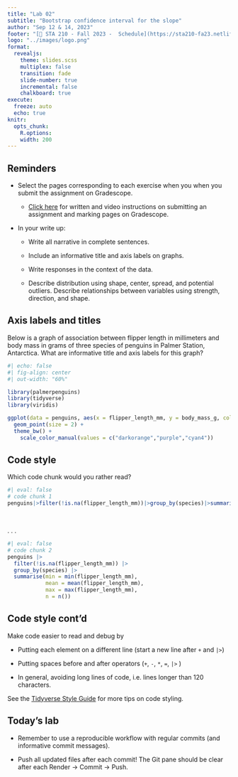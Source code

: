 ```yaml
---
title: "Lab 02"
subtitle: "Bootstrap confidence interval for the slope"
author: "Sep 12 & 14, 2023"
footer: "[🔗 STA 210 - Fall 2023 -  Schedule](https://sta210-fa23.netlify.app/schedule)"
logo: "../images/logo.png"
format: 
  revealjs:
    theme: slides.scss
    multiplex: false
    transition: fade
    slide-number: true
    incremental: false 
    chalkboard: true
execute:
  freeze: auto
  echo: true
knitr:
  opts_chunk: 
    R.options:      
    width: 200
---
```


## Reminders {.midi}

::: incremental
-   Select the pages corresponding to each exercise when you when you submit the assignment on Gradescope.

    -   [Click here](https://help.gradescope.com/article/ccbpppziu9-student-submit-work#submitting_a_pdf) for written and video instructions on submitting an assignment and marking pages on Gradescope.

-   In your write up:

    -   Write all narrative in complete sentences.

    -   Include an informative title and axis labels on graphs.

    -   Write responses in the context of the data.

    -   Describe distribution using shape, center, spread, and potential outliers. Describe relationships between variables using strength, direction, and shape.
:::

## Axis labels and titles

::: midi
Below is a graph of association between flipper length in millimeters and body mass in grams of three species of penguins in Palmer Station, Antarctica. What are informative title and axis labels for this graph?
:::

```r
#| echo: false
#| fig-align: center
#| out-width: "60%"

library(palmerpenguins)
library(tidyverse)
library(viridis)

ggplot(data = penguins, aes(x = flipper_length_mm, y = body_mass_g, color = species)) + 
  geom_point(size = 2) + 
  theme_bw() +
    scale_color_manual(values = c("darkorange","purple","cyan4")) 
```

## Code style

Which code chunk would you rather read?

```r
#| eval: false
# code chunk 1
penguins|>filter(!is.na(flipper_length_mm))|>group_by(species)|>summarise(min=min(flipper_length_mm),mean=mean(flipper_length_mm),sd=sd(flipper_length_mm),max=max(flipper_length_mm),n=n())
```

<br>

. . .

```r
#| eval: false
# code chunk 2
penguins |> 
  filter(!is.na(flipper_length_mm)) |> 
  group_by(species) |> 
  summarise(min = min(flipper_length_mm), 
            mean = mean(flipper_length_mm), 
            max = max(flipper_length_mm),
            n = n())
```

## Code style cont'd

Make code easier to read and debug by

-   Putting each element on a different line (start a new line after `+` and `|>`)

-   Putting spaces before and after operators (`+`, `-`, `*`, `=`, `|>` )

-   In general, avoiding long lines of code, i.e. lines longer than 120 characters.

See the [Tidyverse Style Guide](https://style.tidyverse.org/) for more tips on code styling.

## Today's lab

-   Remember to use a reproducible workflow with regular commits (and informative commit messages).

-   Push all updated files after each commit! The Git pane should be clear after each Render -\> Commit -\> Push.
